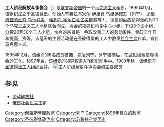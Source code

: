 '''工人阶级解放斗争协会'''（{{lang-ru|Союз борьбы за освобождение рабочего класса}}）是[[俄罗斯帝国|俄罗斯帝国]]的一个[[马克思主义|马克思主义]]组织。1895年11月，该组织成立于[[圣彼得堡|圣彼得堡]]。创始人有[[弗拉基米尔·伊里奇·乌里扬诺夫|弗拉基米尔·伊里奇·乌里扬诺夫]]（列宁）、[[尤里·奥西波维奇·马尔托夫|尤里·奥西波维奇·马尔托夫]]、[[格列布·克尔日扎诺夫斯基|格列布·克尔日扎诺夫斯基]]等人。该组织由圣彼得堡的约20个马克思主义工人小组联合而成。协会的领导机构是中心小组，下设3个区小组，分管20至30个工人小组。协会的宗旨是：争取改善工人的劳动条件、缩短工作日和提高工资等。该组织的主要活动是在圣彼得堡的工人中散发[[社会主义|社会主义]]传单，宣传马克思主义。

1895年12月，该组织的6名成员被捕，包括列宁。列宁被捕后，在监狱继续指导协会的工作。1897年后，该组织的领导权落入“经济派”手中。1900年秋，该组织与[[圣彼得堡工人组织|圣彼得堡工人组织]]合并。
[[File:Члены_петербургского_Союза_борьбы_за_освобождение_рабочего_класса.jpg|工人阶级解放斗争协会的主要成员]]

==参见==
*[[劳动解放社|劳动解放社]]
*[[俄国社会民主工党|俄国社会民主工党]]
[[Category:俄羅斯帝國政黨|Category:俄羅斯帝國政黨]]
[[Category:列宁|Category:列宁]]
[[Category:1895年建立的政黨|Category:1895年建立的政黨]]
[[Category:圣彼得堡政治史|Category:圣彼得堡政治史]]
[[Category:苏联共产党历史|Category:苏联共产党历史]]